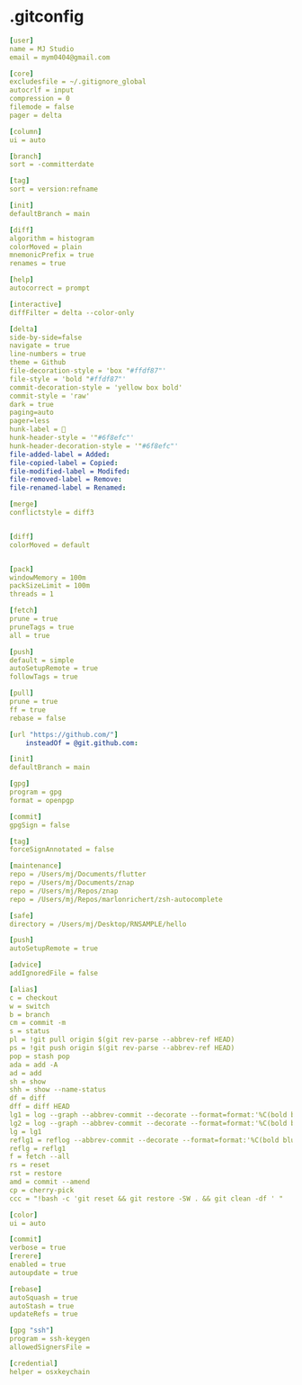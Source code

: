 # .gitconfig

```yml filename="~/.gitconfig"
[user]
name = MJ Studio
email = mym0404@gmail.com

[core]
excludesfile = ~/.gitignore_global
autocrlf = input
compression = 0
filemode = false
pager = delta

[column]
ui = auto

[branch]
sort = -committerdate

[tag]
sort = version:refname

[init]
defaultBranch = main

[diff]
algorithm = histogram
colorMoved = plain
mnemonicPrefix = true
renames = true

[help]
autocorrect = prompt

[interactive]
diffFilter = delta --color-only

[delta]
side-by-side=false
navigate = true
line-numbers = true
theme = Github
file-decoration-style = 'box "#ffdf87"'
file-style = 'bold "#ffdf87"'
commit-decoration-style = 'yellow box bold'
commit-style = 'raw'
dark = true
paging=auto
pager=less
hunk-label = 🧊
hunk-header-style = '"#6f8efc"'
hunk-header-decoration-style = '"#6f8efc"'
file-added-label = Added:
file-copied-label = Copied:
file-modified-label = Modifed:
file-removed-label = Remove:
file-renamed-label = Renamed:

[merge]
conflictstyle = diff3


[diff]
colorMoved = default


[pack]
windowMemory = 100m
packSizeLimit = 100m
threads = 1

[fetch]
prune = true
pruneTags = true
all = true

[push]
default = simple
autoSetupRemote = true
followTags = true

[pull]
prune = true
ff = true
rebase = false

[url "https://github.com/"]
	insteadOf = @git.github.com:

[init]
defaultBranch = main

[gpg]
program = gpg
format = openpgp

[commit]
gpgSign = false

[tag]
forceSignAnnotated = false

[maintenance]
repo = /Users/mj/Documents/flutter
repo = /Users/mj/Documents/znap
repo = /Users/mj/Repos/znap
repo = /Users/mj/Repos/marlonrichert/zsh-autocomplete

[safe]
directory = /Users/mj/Desktop/RNSAMPLE/hello

[push]
autoSetupRemote = true

[advice]
addIgnoredFile = false

[alias]
c = checkout
w = switch
b = branch
cm = commit -m
s = status
pl = !git pull origin $(git rev-parse --abbrev-ref HEAD)
ps = !git push origin $(git rev-parse --abbrev-ref HEAD)
pop = stash pop
ada = add -A
ad = add
sh = show
shh = show --name-status
df = diff
dff = diff HEAD
lg1 = log --graph --abbrev-commit --decorate --format=format:'%C(bold blue)%h%C(reset) - %C(bold green)(%ar)%C(reset) %C(white)%s%C(reset) %C(magenta)- %an%C(reset)%C(auto)%d%C(reset)' --all  --date-order
lg2 = log --graph --abbrev-commit --decorate --format=format:'%C(bold blue)%h%C(reset) - %C(bold cyan)%ai%C(reset) %C(bold green)(%ar)%C(reset)%C(auto)%d%C(reset)%n''          %C(white)%s%C(reset) %C(magenta)- %an%C(reset)' --all  --date-order
lg = lg1
reflg1 = reflog --abbrev-commit --decorate --format=format:'%C(bold blue)%h%C(reset) - %C(bold cyan)%ai%C(reset) %C(bold green)(%ar)%C(reset)%C(auto)%d%C(reset)%n''          %C(bold blue)%gs%C(reset) %C(white)%s%C(reset) %C(magenta)- %an%C(reset)' --all --date-order
reflg = reflg1
f = fetch --all
rs = reset
rst = restore
amd = commit --amend
cp = cherry-pick
ccc = "!bash -c 'git reset && git restore -SW . && git clean -df ' "

[color]
ui = auto

[commit]
verbose = true
[rerere]
enabled = true
autoupdate = true

[rebase]
autoSquash = true
autoStash = true
updateRefs = true

[gpg "ssh"]
program = ssh-keygen
allowedSignersFile =

[credential]
helper = osxkeychain
```

